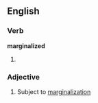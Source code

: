 ==English==

===Verb===
'''marginalized'''

# {{past of|[[marginalize]]}}

===Adjective===
{{en-adj}}

# Subject to [[marginalization]]